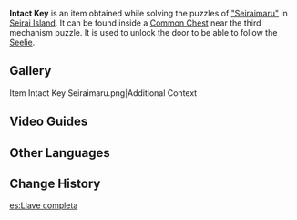 {{Item Infobox
|id           = 101585
|image        = Item Black Key.png
|type         = Quest Items
|description  = A key that at least looks intact. One wonders who might have left it here...
|source1      = 
}}
'''Intact Key''' is an item obtained while solving the puzzles of [["Seiraimaru"]] in [[Seirai Island]]. It can be found inside a [[Common Chest]] near the third mechanism puzzle. It is used to unlock the door to be able to follow the [[Seelie]].

==Gallery==
<gallery>
Item Intact Key Seiraimaru.png|Additional Context
</gallery>

==Video Guides==
{{EVT
|video1   = https://youtu.be/Hs5bS8X3J6o
|caption1 = Intact Key Location
}}

==Other Languages==
{{Other Languages
|en      = Intact Key
|zhs     = 完整的钥匙
|zhs_rm  = Wánzhěng de Yàoshí
|zht     = 完整的鑰匙
|zht_rm  = Wánzhěng de Yàoshí
|ja      = 完全な状態の鍵
|ja_rm   = Kanzen-na Joutai no Kagi
|ko      = 완전한 열쇠
|es      = Llave completa
|fr      = Clé intacte
|ru      = Неповреждённый ключ
|th      = กุญแจที่สมบูรณ์
|th_rm   = 
|vi      = Chìa Khóa Hoàn Chỉnh
|de      = Ein vollständiger Schlüssel
|id      = Kunci yang Utuh
|pt      = Chave Completa
|tr      = Sağlam Anahtar
|it      = Chiave intatta
}}

==Change History==
{{Change History|2.1}}

[[es:Llave completa]]